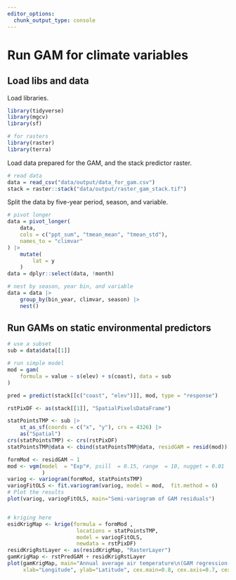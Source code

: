 ```yaml
---
editor_options: 
  chunk_output_type: console
---
```


# Run GAM for climate variables

## Load libs and data

Load libraries.

```r
library(tidyverse)
library(mgcv)
library(sf)

# for rasters
library(raster)
library(terra)
```

Load data prepared for the GAM, and the stack predictor raster.

```r
# read data
data = read_csv("data/output/data_for_gam.csv")
stack = raster::stack("data/output/raster_gam_stack.tif")
```

Split the data by five-year period, season, and variable.

```r
# pivot longer
data = pivot_longer(
    data,
    cols = c("ppt_sum", "tmean_mean", "tmean_std"),
    names_to = "climvar"
) |> 
    mutate(
        lat = y
    )
data = dplyr::select(data, !month)

# nest by season, year bin, and variable
data = data |>
    group_by(bin_year, climvar, season) |>
    nest()
```

## Run GAMs on static environmental predictors

```r
# use a subset
sub = data$data[[1]]
```

```r
# run simple model
mod = gam(
    formula = value ~ s(elev) + s(coast), data = sub
)

pred = predict(stack[[c("coast", "elev")]], mod, type = "response")

rstPixDF <- as(stack[[1]], "SpatialPixelsDataFrame")

statPointsTMP <- sub |> 
    st_as_sf(coords = c("x", "y"), crs = 4326) |> 
    as("Spatial")
crs(statPointsTMP) <- crs(rstPixDF)
statPointsTMP@data <- cbind(statPointsTMP@data, residGAM = resid(mod))

formMod <- residGAM ~ 1
mod <- vgm(model  = "Exp"#, psill  = 0.15, range  = 10, nugget = 0.01
           )
variog <- variogram(formMod, statPointsTMP)
variogFitOLS <- fit.variogram(variog, model = mod,  fit.method = 6)
# Plot the results
plot(variog, variogFitOLS, main="Semi-variogram of GAM residuals")


# kriging here
esidKrigMap <- krige(formula = formMod ,
                      locations = statPointsTMP, 
                      model = variogFitOLS,
                      newdata = rstPixDF)
residKrigRstLayer <- as(residKrigMap, "RasterLayer")
gamKrigMap <- rstPredGAM + residKrigRstLayer
plot(gamKrigMap, main="Annual average air temperature\n(GAM regression-kriging)",
     xlab="Longitude", ylab="Latitude", cex.main=0.8, cex.axis=0.7, cex=0.8)
```

